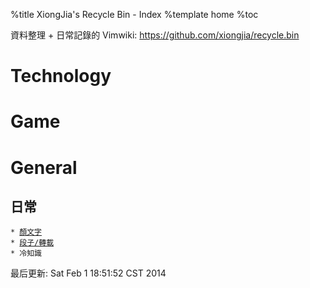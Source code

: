 %title XiongJia's Recycle Bin - Index
%template home
%toc

資料整理 + 日常記錄的 Vimwiki: https://github.com/xiongjia/recycle.bin 

= Technology =

= Game =

= General =
== 日常 ==
 * [[general/emoticon|顏文字]] 
 * [[general/txt|段子/轉載]]
 * 冷知識


最后更新: Sat Feb  1 18:51:52 CST 2014
